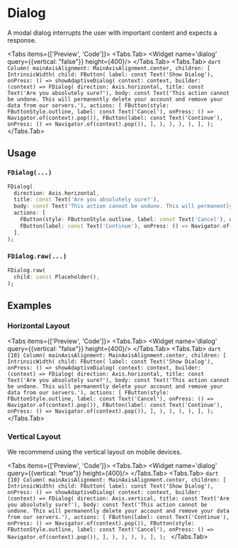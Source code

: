 
# Dialog
A modal dialog interrupts the user with important content and expects a response.

<LinkBadgeGroup>
    <LinkBadge label="API Reference" href="https://pub.dev/documentation/forui/latest/forui.widgets.dialog/forui.widgets.dialog-library.html"/>
</LinkBadgeGroup>

<Tabs items={['Preview', 'Code']}>
  <Tabs.Tab>
    <Widget name='dialog' query={{vertical: "false"}} height={400}/>
  </Tabs.Tab>
  <Tabs.Tab>
    ```dart
    Column(
      mainAxisAlignment: MainAxisAlignment.center,
      children: [
        IntrinsicWidth(
          child: FButton(
            label: const Text('Show Dialog'),
            onPress: () => showAdaptiveDialog(
              context: context,
              builder: (context) => FDialog(
                direction: Axis.horizontal,
                title: const Text('Are you absolutely sure?'),
                body: const Text('This action cannot be undone. This will permanently delete your account and remove your data from our servers.'),
                actions: [
                  FButton(style: FButtonStyle.outline, label: const Text('Cancel'), onPress: () => Navigator.of(context).pop()),
                  FButton(label: const Text('Continue'), onPress: () => Navigator.of(context).pop()),
                ],
              ),
            ),
          ),
        ),
      ],
    );
    ```
  </Tabs.Tab>
</Tabs>

## Usage

### `FDialog(...)`

```dart
FDialog(
  direction: Axis.horizontal,
  title: const Text('Are you absolutely sure?'),
  body: const Text('This action cannot be undone. This will permanently delete your account and remove your data from our servers.'),
  actions: [
    FButton(style: FButtonStyle.outline, label: const Text('Cancel'), onPress: () => Navigator.of(context).pop()),
    FButton(label: const Text('Continue'), onPress: () => Navigator.of(context).pop()),
  ],
);
```

### `FDialog.raw(...)`

```dart
FDialog.raw(
  child: const Placeholder(),
);
```

## Examples

### Horizontal Layout
<Tabs items={['Preview', 'Code']}>
  <Tabs.Tab>
    <Widget name='dialog' query={{vertical: "false"}} height={400}/>
  </Tabs.Tab>
  <Tabs.Tab>
    ```dart {10}
    Column(
      mainAxisAlignment: MainAxisAlignment.center,
      children: [
        IntrinsicWidth(
          child: FButton(
            label: const Text('Show Dialog'),
            onPress: () => showAdaptiveDialog(
              context: context,
              builder: (context) => FDialog(
                direction: Axis.horizontal,
                title: const Text('Are you absolutely sure?'),
                body: const Text('This action cannot be undone. This will permanently delete your account and remove your data from our servers.'),
                actions: [
                  FButton(style: FButtonStyle.outline, label: const Text('Cancel'), onPress: () => Navigator.of(context).pop()),
                  FButton(label: const Text('Continue'), onPress: () => Navigator.of(context).pop()),
                ],
              ),
            ),
          ),
        ),
      ],
    );
    ```
  </Tabs.Tab>
</Tabs>

### Vertical Layout

We recommend using the vertical layout on mobile devices.

<Tabs items={['Preview', 'Code']}>
  <Tabs.Tab>
    <Widget name='dialog' query={{vertical: "true"}} height={400}/>
  </Tabs.Tab>
  <Tabs.Tab>
      ```dart {10}
      Column(
        mainAxisAlignment: MainAxisAlignment.center,
        children: [
          IntrinsicWidth(
            child: FButton(
              label: const Text('Show Dialog'),
              onPress: () => showAdaptiveDialog(
                context: context,
                builder: (context) => FDialog(
                  direction: Axis.vertical,
                  title: const Text('Are you absolutely sure?'),
                  body: const Text('This action cannot be undone. This will permanently delete your account and remove your data from our servers.'),
                  actions: [
                    FButton(label: const Text('Continue'), onPress: () => Navigator.of(context).pop()),
                    FButton(style: FButtonStyle.outline, label: const Text('Cancel'), onPress: () => Navigator.of(context).pop()),
                  ],
                ),
              ),
            ),
          ),
        ],
      );
      ```
  </Tabs.Tab>
</Tabs>
